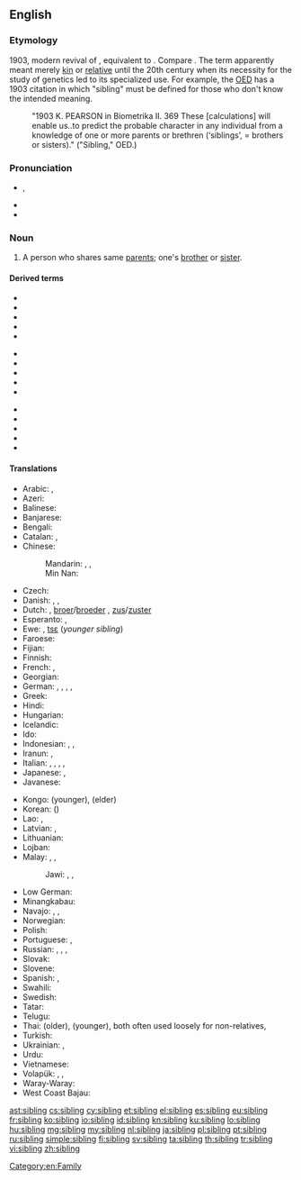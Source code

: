 ==English==

===Etymology===
1903, modern revival of {{etyl|ang|en}} {{m|ang|sibling||relative, a relation, kinsman}}, equivalent to {{suffix|sib|ling|lang=en}}. Compare {{etyl|enm|en}} {{m|enm|sib|sib, sibbe|relative, kinsman}}. The term apparently meant merely [[kin]] or [[relative]] until the 20th century when its necessity for the study of genetics led to its specialized use. For example, the [[w:Oxford English Dictionary|OED]] has a 1903 citation in which "sibling" must be defined for those who don't know the intended meaning.
: "1903 K. PEARSON in Biometrika II. 369 These [calculations] will enable us..to predict the probable character in any individual from a knowledge of one or more parents or brethren (‘siblings’, = brothers or sisters)." ("Sibling," OED.)

===Pronunciation===
* {{enPR|sĭbʹ-lĭng}}, {{IPA|/ˈsɪblɪŋ/|lang=en}}
* {{rhymes|ɪblɪŋ|ɪŋ|lang=en}}
* {{hyphenation|sib|ling|lang=en}}

===Noun===
{{wikipedia}}
{{en-noun}}

# A person who shares same [[parent]]s; one's [[brother]] or [[sister]].
#: {{ux|en|None of my '''siblings''' are married yet.}}

====Derived terms====
{{der-top3}}
* {{l|en|adoptive sibling}}
* {{l|en|foster sibling}}
* {{l|en|full-sibling}}
* {{l|en|half-sibling}}
* {{l|en|little sibling}}
{{der-mid3}}
* {{l|en|milk sibling}}
* {{l|en|nibling}}
* {{l|en|sibling-in-law}}
* {{l|en|siblinged}}
* {{l|en|siblinghood}}
{{der-mid3}}
* {{l|en|siblingless}}
* {{l|en|siblinglike}}
* {{l|en|siblingly}}
* {{l|en|siblingship}}
* {{l|en|stepsibling}}
{{der-bottom}}

====Translations====
{{trans-top|person who shares same parents}}
* Arabic: {{t+|ar|شَقِيق|m}}, {{t|ar|شَقِيقَة|f}}
* Azeri: {{t+|az|qardaş}}
* Balinese: {{t|ban|adi}} {{qualifier|younger}}
* Banjarese: {{t|bjn|dangsanak}}
* Bengali: {{t|bn|সহোদর}}
* Catalan: {{t+|ca|germà|m}}, {{t+|ca|germana|f}}
* Chinese:
*: Mandarin: {{t|cmn|兄弟姐妹|tr=xiōngdì jiěmèi|sc=Hani}}, {{t+|cmn|兄弟|tr=xiōngdì|sc=Hani}} {{qualifier|brother(s)}}, {{t+|cmn|姐妹|tr=jiěmèi|sc=Hani}} {{qualifier|sister(s)}}
*: Min Nan: {{t+|nan|兄弟姊妹|tr=hiaⁿ-tī-chí-mōe, hiaⁿ-tī-chí-moāi|sc=Hani}}
* Czech: {{t+|cs|sourozenec|m}}
* Danish: {{t+|da|bror|c}}, {{t+|da|søster|c}}, {{t+|da|søskende|c-p}}
* Dutch: {{t+|nl|brus}}, [[broer]]/[[broeder]] {{g|m}}, [[zus]]/[[zuster]] {{g|f}}
* Esperanto: {{t|eo|gefrato}}, {{t+|eo|gefratoj|p}}
* Ewe: {{t|ee|nɔvi}}, [[tsɛ]] (''younger sibling'')
* Faroese: {{t+|fo|systkin|n-p}}
* Fijian: {{t|fj|taci}} {{qualifier|younger}}
* Finnish: {{t+|fi|sisarus}}
* French: {{t|fr|frère et sœur|m|p}}, {{t+|fr|fratrie|f}}
* Georgian: {{t|ka|დედმამიშვილი|sc=Geor}}
* German: {{t+|de|Geschwisterchen|n}}, {{t+|de|Geschwisterkind|n}}, {{t+|de|Bruder}} {{qual|male sibling, brother}}, {{t+|de|Schwester}} {{qual|female sibling, sister}}, {{t+|de|Geschwister|p}}
* Greek: {{t+|el|αδέλφι}}
* Hindi: {{t+|hi|सहोदर|m}}
* Hungarian: {{t+|hu|testvér}}
* Icelandic: {{t+|is|systkin|n-p}}
* Ido: {{t+|io|frato}}
* Indonesian: {{t+|id|kakak}} {{qualifier|older}}, {{t+|id|adik}} {{qualifier|younger}}, {{t+|id|saudara}} {{qualifier|regardless of age}}
* Iranun: {{t|ill|ari}} {{qualifier|younger}}, {{t|ill|dadi'}} {{qualifier|younger}}
* Italian: {{t+|it|fratello|m}}, {{t+|it|sorella|f}}, {{t|it|parente}}, {{t+|it|congiunto|m}}, {{t+|it|consanguineo}}
* Japanese: {{t+|ja|兄弟|tr=きょうだい, kyōdai|sc=Jpan}}{{t+|ja|兄弟姉妹|tr=きょうだいしまい, kyōdai shimai}}, {{t+|ja|同胞|tr=どうほう, dōhō}}
* Javanese: {{t|jv|ari}} {{qualifier|younger}}
{{trans-mid}}
* Kongo: {{t|kg|lêki}} (younger), {{t|kg|yaya}} (elder)
* Korean: {{t+|ko|형제|sc=Kore}} ({{t+|ko|兄弟|sc=Kore}})
* Lao: {{t|lo|ອ້າຽນ້ອຽ|tr='āi nǭi}}, {{t|lo|ອ້າຍນ້ອງ}}
* Latvian: {{t+|lv|brālis|m}}, {{t+|lv|māsa|f}}
* Lithuanian: {{t|lt|brolija|f}}
* Lojban: {{t|jbo|tunba}}
* Malay: {{t+|ms|abang}} {{qualifier|older, male}}, {{t+|ms|kakak}} {{qualifier|older}}, {{t+|ms|adik}} {{qualifier|younger}}
*: Jawi: {{t|ms|ابڠ|sc=Arab}} {{qualifier|older, male}}, {{t|ms|کاکق|sc=Arab}} {{qualifier|older}}, {{t|ms|اديق|sc=Arab}} {{qualifier|younger}}
* Low German: {{t|nds|Bölkenkind|n}}
* Minangkabau: {{t|min|dunsanak}}
* Navajo: {{t|nv|bił hajííjééʼ|p}} {{qualifier|blood siblings sharing the mother}}, {{t|nv|hakʼis}} {{qualifier|same sex as you}}, {{t|nv|halah}} {{qualifier|opposite sex from you}}
* Norwegian: {{t+|no|søsken|n}}
* Polish: {{t+|pl|rodzeństwo|n}}
* Portuguese: {{t+|pt|irmão}}, {{t+|pt|irmã}}
* Russian: {{t+|ru|брат|m}} {{qualifier|brother}}, {{t+|ru|сестра́|f}} {{qualifier|sister}}, {{t+|ru|си́блинг|m|sc=Cyrl}} {{qualifier|neologism, rare}}, {{t+|ru|сибс|m}}
* Slovak: {{t|sk|súrodenec|m}}
* Slovene: {{t|sl|sorojenec|m}}
* Spanish: {{t+|es|hermano|m}}, {{t+|es|hermana|f}}
* Swahili: {{t+|sw|ndugu|c9|c0}}
* Swedish: {{t+|sv|syskon|n}}
* Tatar: {{t+|tt|кардәш}}
* Telugu: {{t+|te|తోబుట్టువు}}
* Thai: {{t+|th|พี่}} (older), {{t+|th|น้อง}} (younger), both often used loosely for non-relatives, {{t+|th|พี่น้อง|sc=Thai}}
* Turkish: {{t+|tr|kardeş}}
* Ukrainian: {{t|uk|суро́дженець|m|sc=Cyrl}}, {{t|uk|родже́нство|n|sc=Cyrl}}
* Urdu: {{t|ur|سہودر|m|tr=sahodar}}
* Vietnamese: {{t|vi|anh chị em}}
* Volapük: {{qualifier|♂♀}} {{t+|vo|gem}}, {{qualifier|♂}} {{t+|vo|higem}}, {{qualifier|♀}} {{t+|vo|jigem}}
* Waray-Waray: {{t|war|bug-to}}
* West Coast Bajau: {{t|bdr|adi'}} {{qualifier|younger}}
{{trans-bottom}}

[[Category:en:Family]]

[[ast:sibling]]
[[cs:sibling]]
[[cy:sibling]]
[[et:sibling]]
[[el:sibling]]
[[es:sibling]]
[[eu:sibling]]
[[fr:sibling]]
[[ko:sibling]]
[[io:sibling]]
[[id:sibling]]
[[kn:sibling]]
[[ku:sibling]]
[[lo:sibling]]
[[hu:sibling]]
[[mg:sibling]]
[[my:sibling]]
[[nl:sibling]]
[[ja:sibling]]
[[pl:sibling]]
[[pt:sibling]]
[[ru:sibling]]
[[simple:sibling]]
[[fi:sibling]]
[[sv:sibling]]
[[ta:sibling]]
[[th:sibling]]
[[tr:sibling]]
[[vi:sibling]]
[[zh:sibling]]